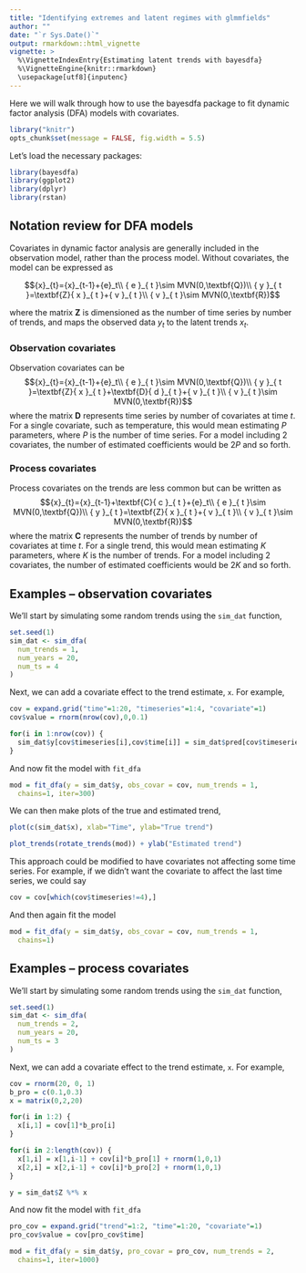 ```yaml
---
title: "Identifying extremes and latent regimes with glmmfields"
author: ""
date: "`r Sys.Date()`"
output: rmarkdown::html_vignette
vignette: >
  %\VignetteIndexEntry{Estimating latent trends with bayesdfa}
  %\VignetteEngine{knitr::rmarkdown}
  \usepackage[utf8]{inputenc}
---
```


Here we will walk through how to use the bayesdfa package to fit dynamic factor analysis (DFA) models with covariates. 
   
```r
library("knitr")
opts_chunk$set(message = FALSE, fig.width = 5.5)
```

Let's load the necessary packages:

```r
library(bayesdfa)
library(ggplot2)
library(dplyr)
library(rstan)
```

## Notation review for DFA models

Covariates in dynamic factor analysis are generally included in the observation model, rather than the process model. Without covariates, the model can be expressed as 

$${x}_{t}={x}_{t-1}+{e}_t\\ { e }_{ t }\sim MVN(0,\textbf{Q})\\ { y }_{ t }=\textbf{Z}{ x }_{ t }+{ v }_{ t }\\ { v }_{ t }\sim MVN(0,\textbf{R})$$

where the matrix $\textbf{Z}$ is dimensioned as the number of time series by number of trends, and maps the observed data $y_{t}$ to the latent trends $x_{t}$. 

### Observation covariates

Observation covariates can be 
$${x}_{t}={x}_{t-1}+{e}_t\\ { e }_{ t }\sim MVN(0,\textbf{Q})\\ { y }_{ t }=\textbf{Z}{ x }_{ t }+\textbf{D}{ d }_{ t }+{ v }_{ t }\\ { v }_{ t }\sim MVN(0,\textbf{R})$$
where the matrix $\textbf{D}$ represents time series by number of covariates at time $t$. For a single covariate, such as temperature, this would mean estimating $P$ parameters, where $P$ is the number of time series. For a model including 2 covariates, the number of estimated coefficients would be $2P$ and so forth.

### Process covariates

Process covariates on the trends are less common but can be written as 
$${x}_{t}={x}_{t-1}+\textbf{C}{ c }_{ t }+{e}_t\\ { e }_{ t }\sim MVN(0,\textbf{Q})\\ { y }_{ t }=\textbf{Z}{ x }_{ t }+{ v }_{ t }\\ { v }_{ t }\sim MVN(0,\textbf{R})$$
where the matrix $\textbf{C}$ represents the number of trends by number of covariates at time $t$. For a single trend, this would mean estimating $K$ parameters, where $K$ is the number of trends. For a model including 2 covariates, the number of estimated coefficients would be $2K$ and so forth.


## Examples -- observation covariates

We'll start by simulating some random trends using the `sim_dat` function,
```r
set.seed(1)
sim_dat <- sim_dfa(
  num_trends = 1,
  num_years = 20,
  num_ts = 4
)
```

Next, we can add a covariate effect to the trend estimate, `x`. For example,

```r
cov = expand.grid("time"=1:20, "timeseries"=1:4, "covariate"=1)
cov$value = rnorm(nrow(cov),0,0.1)

for(i in 1:nrow(cov)) {
  sim_dat$y[cov$timeseries[i],cov$time[i]] = sim_dat$pred[cov$timeseries[i],cov$time[i]] + c(0.1,0.2,0.3,0.4)[cov$timeseries[i]]*cov$value[i]
}
```

And now fit the model with `fit_dfa`

```r
mod = fit_dfa(y = sim_dat$y, obs_covar = cov, num_trends = 1,
  chains=1, iter=300)
```

We can then make plots of the true and estimated trend,

```r
plot(c(sim_dat$x), xlab="Time", ylab="True trend")
```

```r
plot_trends(rotate_trends(mod)) + ylab("Estimated trend")
```

This approach could be modified to have covariates not affecting some time series. For example, if we didn't want the covariate to affect the last time series, we could say

```r
cov = cov[which(cov$timeseries!=4),]
```

And then again fit the model
```r
mod = fit_dfa(y = sim_dat$y, obs_covar = cov, num_trends = 1,
  chains=1)
```

## Examples -- process covariates

We'll start by simulating some random trends using the `sim_dat` function,
```r
set.seed(1)
sim_dat <- sim_dfa(
  num_trends = 2,
  num_years = 20,
  num_ts = 3
)
```

Next, we can add a covariate effect to the trend estimate, `x`. For example,

```r
cov = rnorm(20, 0, 1)
b_pro = c(0.1,0.3)
x = matrix(0,2,20)

for(i in 1:2) {
  x[i,1] = cov[1]*b_pro[i]
}

for(i in 2:length(cov)) {
  x[1,i] = x[1,i-1] + cov[i]*b_pro[1] + rnorm(1,0,1)
  x[2,i] = x[2,i-1] + cov[i]*b_pro[2] + rnorm(1,0,1)
}

y = sim_dat$Z %*% x
```

And now fit the model with `fit_dfa`

```r
pro_cov = expand.grid("trend"=1:2, "time"=1:20, "covariate"=1)
pro_cov$value = cov[pro_cov$time]

mod = fit_dfa(y = sim_dat$y, pro_covar = pro_cov, num_trends = 2,
  chains=1, iter=1000)
```


